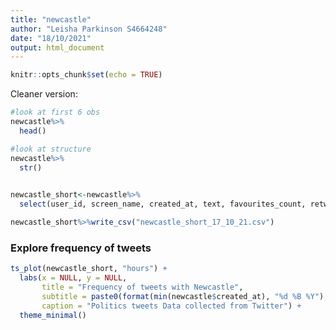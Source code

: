 ```yaml
---
title: "newcastle"
author: "Leisha Parkinson S4664248"
date: "18/10/2021"
output: html_document
---
```


```r
knitr::opts_chunk$set(echo = TRUE)
```
Cleaner version:

```r
#look at first 6 obs
newcastle%>%
  head()

#look at structure
newcastle%>%
  str()

  
newcastle_short<-newcastle%>%
  select(user_id, screen_name, created_at, text, favourites_count, retweet_count)

newcastle_short%>%write_csv("newcastle_short_17_10_21.csv")
```


### Explore frequency of tweets


```r
ts_plot(newcastle_short, "hours") +
  labs(x = NULL, y = NULL,
       title = "Frequency of tweets with Newcastle",
       subtitle = paste0(format(min(newcastle$created_at), "%d %B %Y"), " to ", format(max(newcastle_short$created_at),"%d %B %Y")),
       caption = "Politics tweets Data collected from Twitter") +
  theme_minimal()
```
